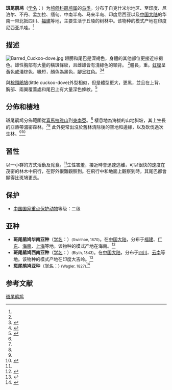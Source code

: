 {{speciesbox
| name = 斑尾鹃鸠
| status = LC
| status_system = iucn3.1
| image = Barred Cuckoo-dove Neora Valley National Park Darjeeling West Bengal India 30.04.2016.jpg
| genus = Macropygia
| species = unchall
| authority = (Wagler)<ref name='id2051'>{{cite web| url =http://www.bioinfo.cn/db05/BjdwSpecies.php?action=view&id=2051| title =斑尾鹃鸠| work =《中国动物物种编目数据库》| publisher =中国科学院微生物研究所| author =中国科学院动物研究所| accessdate =2009-04-04| deadurl =yes| archiveurl =https://web.archive.org/web/20160305060724/http://www.bioinfo.cn/db05/BjdwSpecies.php?action=view&id=2051| archivedate =2016-03-05}}</ref>
}}

'''斑尾鹃鸠'''（[[学名|学名]]：{{lang|la|''Macropygia unchall''}}）为[[鸠鸽科|鸠鸽科]][[鹃鸠属|鹃鸠属]]的[[鸟类|鸟类]]。分布于自克什米尔地区、至印度、尼泊尔、不丹、孟加拉、缅甸、中南半岛、马来半岛、印度尼西亚以及[[中国大陆|中国大陆]]的华南一带北抵四川、[[福建|福建]]等地，主要生活于丘陵的树林中。该物种的模式产地在印度尼西亚爪哇。<ref name='id2051'/>

== 描述 ==
[[File:Barred_Cuckoo-dove.jpg|thumb]]
翅膀和尾巴是深褐色，身體的其他部位更接近棕褐色。雄性胸部有大量的橫斑條紋，且雌雄皆有淺綠色的頸背。 <ref name = HBWA2017 />體長{{Convert | 37 | to | 41 | cm | abbr = on}}，重{{Convert | 153 | to | 182 | g | abbr = on}}。[[虹膜|虹膜]]呈黃色或淺棕色，[[鳥喙|喙]]短，顏色為黑色，腳呈紅色。<ref name=Brazil2009>{{Cite book |chapter=Pigeons and Doves III |chapterurl=https://books.google.com/books?id=7-GgBoivL70C&pg=PA248&dq |last1=Brazil |first1=M. |title=Birds of East Asia. Eastern China, Taiwan, Korea, Japan and Eastern Russia |location=London |year=2009 |publisher=Christopher Helm |isbn=9780713670400 |page=248 |access-date=2020-07-21 |archive-date=2020-07-27 |archive-url=https://web.archive.org/web/20200727034644/https://books.google.com/books?id=7-GgBoivL70C&pg=PA248&dq |dead-url=no }}</ref><ref name=MacKinnon2000>{{Cite book |chapter=Barred Cuckoo Dove ''Macropygia unchall'' |chapterurl=https://books.google.com/books?id=ZaXi-P-heDQC&pg=PA133&dq |title=A Field Guide to the Birds of China |last=MacKinnon |first=J. R. |last2=Phillipps |first2=K. |last3=He |first3=F. |year=2000 |publisher=[[Oxford_University_Press|Oxford University Press]] |location=Oxford |isbn=9780198549406 |pages=[https://archive.org/details/fieldguidetobird00john/page/133 133] |url-access=registration |url=https://archive.org/details/fieldguidetobird00john/page/133 }}</ref>

與[[棕頭鵑鳩|棕頭鵑鳩]](little cuckoo-dove)外型相似，但是體型更大，更黑，並且在上背、胸部、兩翼覆蓋處和尾巴上有大量深色條紋。<ref name=Gibbs2010>{{Cite book |title=Pigeons and Doves: A Guide to the Pigeons and Doves of the World |last1=Gibbs |first1=D. |authorlink1=David Gibbs (naturalist)|year=2010 |publisher=A & C Black, [[Bloomsbury_Publishing|Bloomsbury Publishing]] |isbn=9781408135556 |location=London |page=}}</ref>

== 分佈和棲地 ==
斑尾鹃鸠分佈範圍從[[喜馬拉雅山|喜馬拉雅山]]到[[東南亞|東南亞]]。<ref name=MacKinnon2000/> 棲息地為海拔{{Convert|800|to|3000|m|abbr=on}}的山地斜坡，其上生長的亞熱帶濃密森林。<ref name=Brazil2009/><ref name=MacKinnon2000/> 此外更常出沒於舊林清除後的空地和邊緣，以及砍伐過次生林。<ref name=Gibbs2010/><ref name=Grewal2017>{{cite book |url=https://books.google.com/books?id=mzupDQAAQBAJ&pg=PA224 |page=224 |title=A Photographic Field Guide to the Birds of India, Pakistan, Nepal, Bhutan, Sri Lanka, and Bangladesh |first1=B. |last1=Grewal |first2=S. |last2=Sen |first3=S. |last3=Singh |first4=N. |last4=Devasar |first5=G. |last5=Bhatia |type=Paperback |year=2017 |location=Princeton, New Jersey |isbn=9780691176499 |publisher=[[Princeton_University_Press|Princeton University Press]] |access-date=2020-07-21 |archive-date=2020-07-27 |archive-url=https://web.archive.org/web/20200727013146/https://books.google.com/books?id=mzupDQAAQBAJ&pg=PA224 |dead-url=no }}</ref>

==習性==
以一小群的方式活動及覓食。<ref name=Brazil2009/>生性害羞，接近時會迅速逃離，可以很快的速度在茂密的林木中飛行，在野外很難觀察到。在飛行中和地面上觀察到時，其尾巴都會顯得比斑鳩更長。

==保护==
*[[中國國家重點保護野生動物名錄|中国国家重点保护动物]]等级：二级

==亚种==
*'''斑尾鹃鸠华南亚种'''（[[学名|学名]]：{{lang|la|''Macropygia unchall minor''}}）<small>(Swinhoe, 1870)</small>。在[[中国大陆|中国大陆]]，分布于[[福建|福建]]、[[广东|广东]]、[[海南|海南]]、[[上海|上海]]等地。该物种的模式产地在海南。<ref name='id2052'>{{cite web| url =http://www.bioinfo.cn/db05/BjdwSpecies.php?action=view&id=2052| title =斑尾鹃鸠华南亚种| work =《中国动物物种编目数据库》| publisher =中国科学院微生物研究所| author =中国科学院动物研究所| accessdate =2009-04-04| deadurl =yes| archiveurl =https://web.archive.org/web/20160305011904/http://www.bioinfo.cn/db05/BjdwSpecies.php?action=view&id=2052| archivedate =2016-03-05}}</ref>
*'''斑尾鹃鸠西南亚种'''（[[学名|学名]]：{{lang|la|''Macropygia unchall tusalia''}}）<small>(Blyth, 1843)</small>。在[[中国大陆|中国大陆]]，分布于[[四川|四川]]、[[云南|云南]]等地。该物种的模式产地在印度大吉岭。<ref name='id2053'>{{cite web| url =http://www.bioinfo.cn/db05/BjdwSpecies.php?action=view&id=2053| title =斑尾鹃鸠西南亚种| work =《中国动物物种编目数据库》| publisher =中国科学院微生物研究所| author =中国科学院动物研究所| accessdate =2009-04-04| deadurl =yes| archiveurl =https://web.archive.org/web/20160305061803/http://www.bioinfo.cn/db05/BjdwSpecies.php?action=view&id=2053| archivedate =2016-03-05}}</ref>
*'''斑尾鹃鸠亚种'''（[[学名|学名]]：{{lang|la|''Macropygia unchall unchall''}}) <small>(Wagler, 1827)</small><ref name=HBWA2017>{{cite book |chapter=Barred Cuckoo-dove (''Macropygia unchall'') |chapterurl=http://www.hbw.com/species/barred-cuckoo-dove-macropygia-unchall |last1=Baptista|first1=L. F. |last2=Trail |first2=P. W. |year=2017 |editor1-last=del Hoyo |editor1-first=J. |editor2-last=Elliott |editor2-first=A. |title=Handbook of the Birds of the World Alive |publisher=Lynx Edicions |location=Barcelona |accessdate=2017-09-20  |last3=Horblit |first3=H. M. |last4=Boesman |first4=P. |editor3-last=Sargatal |editor3-first=J. |editor4-last=Christie |editor4-first=D. A. |editor5-last=de Juana |editor5-first=E.}}</ref>

== 参考文献 ==
{{reflist}}
{{Taxonbar|from=Q1270299}}

[[Category:鹃鸠属|斑尾鹃鸠]]